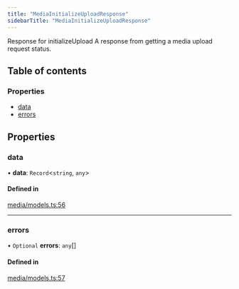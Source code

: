 ```yaml
---
title: "MediaInitializeUploadResponse"
sidebarTitle: "MediaInitializeUploadResponse"
---
```


Response for initializeUpload
A response from getting a media upload request status.

## Table of contents

### Properties

- [data](/xdks/typescript/reference/interfaces/MediaInitializeUploadResponse#data)
- [errors](/xdks/typescript/reference/interfaces/MediaInitializeUploadResponse#errors)

## Properties

### data

• **data**: `Record`\<`string`, `any`\>

#### Defined in

[media/models.ts:56](https://github.com/xdevplatform/xdk/blob/298ca9350d035e40e7c8ee0753c50052819a41e2/xdk/typescript/src/media/models.ts#L56)

___

### errors

• `Optional` **errors**: `any`[]

#### Defined in

[media/models.ts:57](https://github.com/xdevplatform/xdk/blob/298ca9350d035e40e7c8ee0753c50052819a41e2/xdk/typescript/src/media/models.ts#L57)
